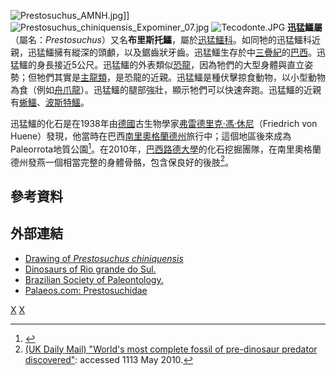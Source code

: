 {{Automatic taxobox
| taxon = Prestosuchus
| authority = [[弗雷德里克·馮·休尼|Huene]], 1942
| fossil_range = {{fossil_range|拉丁阶}}
| image = Prestosuchus-chiniquensis (2).jpg
| image_caption = 迅猛鱷的想像圖
| type_species = '''奇尼瓜迅猛鱷<br>''Prestosuchus chiniquensis'''''
| type_species_authority = Huene, 1942 
}}
[[File:Prestosuchus_AMNH.jpg|thumb]]]]
[[File:Prestosuchus_chiniquensis_Expominer_07.jpg|left]]
[[Image:Tecodonte.JPG|thumb]]
'''迅猛鱷屬'''（屬名：''Prestosuchus''）又名'''布里斯托鱷'''，屬於[[迅猛鱷科|迅猛鱷科]]。如同牠的迅猛鱷科近親，迅猛鱷擁有縱深的頭顱，以及鋸齒狀牙齒。迅猛鱷生存於中[[三疊紀|三疊紀]]的[[巴西|巴西]]。迅猛鱷的身長接近5公尺。迅猛鱷的外表類似[[恐龍|恐龍]]，因為牠們的大型身體與直立姿勢；但牠們其實是[[主龍類|主龍類]]，是恐龍的近親。迅猛鱷是種伏擊掠食動物，以小型動物為食（例如[[舟爪龍|舟爪龍]]）。迅猛鱷的腿部強壯，顯示牠們可以快速奔跑。迅猛鱷的近親有[[蜥鱷|蜥鱷]]、[[波斯特鱷|波斯特鱷]]。

迅猛鱷的化石是在1938年由[[德國|德國]]古生物學家[[弗雷德里克·馮·休尼|弗雷德里克·馮·休尼]]（Friedrich von Huene）發現，他當時在巴西[[南里奧格蘭德州|南里奧格蘭德州]]旅行中；這個地區後來成為Paleorrota地質公園<ref>{{Cite web |url=http://www.ufrgs.br/geociencias/paleo/tecodontei.html |title=Picture and informations about of ''Prestosuchus chiniquensis'' (UFRGS) |accessdate=2008-10-07 |archive-date=2012-02-07 |archive-url=https://web.archive.org/web/20120207165752/http://www.ufrgs.br/geociencias/paleo/tecodontei.html |dead-url=no }}</ref>。在2010年，[[巴西路德大學|巴西路德大學]]的化石挖掘團隊，在南里奧格蘭德州發燕一個相當完整的身體骨骼，包含保良好的後肢<ref>[http://www.dailymail.co.uk/sciencetech/article-1278021/Prestosuchus-chiniquensis-Fearsome-predator-roamed-Earth-dinosaurs-discovered.html# (UK Daily Mail) "World's most complete fossil of pre-dinosaur predator discovered"]: accessed 1113 May 2010.</ref>。

==參考資料==
{{reflist}}

== 外部連結 ==
* [http://www.ufrgs.br/geociencias/paleo/tecodonte.jpg Drawing of ''Prestosuchus chiniquensis'']
* [https://web.archive.org/web/20080127175240/http://www.royalsul.com.br/paleo/galeria.asp Dinosaurs of Rio grande do Sul.]
* [https://web.archive.org/web/20081202160307/http://www.sbpbrasil.org/home.htm Brazilian Society of Paleontology.]
* [https://web.archive.org/web/20060522234154/http://www.palaeos.com/Vertebrates/Units/270Archosauromorpha/270.650.html Palaeos.com: Prestosuchidae]
{{Taxonbar|from=Q133936}}

[[Category:勞氏鱷目|X]]
[[Category:1942年描述的分类群|X]]